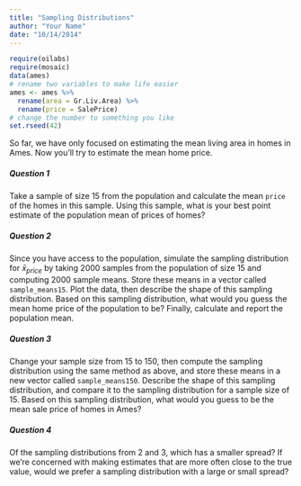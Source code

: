 ```yaml
---
title: "Sampling Distributions"
author: "Your Name"
date: "10/14/2014"
---
```



```r
require(oilabs)
require(mosaic)
data(ames)
# rename two variables to make life easier
ames <- ames %>%
  rename(area = Gr.Liv.Area) %>%
  rename(price = SalePrice)
# change the number to something you like
set.rseed(42)
```

So far, we have only focused on estimating the mean living area in homes in Ames.  Now you'll try to estimate the mean home price.

##### Question 1

Take a sample of size 15 from the population and calculate the mean `price`
of the homes in this sample. Using this sample, what is your best point estimate
of the population mean of prices of homes?
    
##### Question 2

Since you have access to the population, simulate the sampling 
distribution for $\bar{x}_{price}$ by taking 2000 samples from the 
population of size 15 and computing 2000 sample means. Store these means 
in a vector called `sample_means15`. Plot the data, then describe the 
shape of this sampling distribution. Based on this sampling distribution, 
what would you guess the mean home price of the population to be? Finally, 
calculate and report the population mean.

##### Question 3

Change your sample size from 15 to 150, then compute the sampling 
distribution using the same method as above, and store these means in a 
new vector called `sample_means150`. Describe the shape of this sampling 
distribution, and compare it to the sampling distribution for a sample 
size of 15. Based on this sampling distribution, what would you guess to 
be the mean sale price of homes in Ames?
    
##### Question 4

Of the sampling distributions from 2 and 3, which has a smaller spread?  If
we're concerned with making estimates that are more often close to the 
true value, would we prefer a sampling distribution with a large or small spread?
